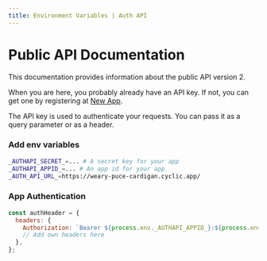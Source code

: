 ```yaml
---
title: Environment Variables | Auth API
---
```


# Public API Documentation

This documentation provides information about the public API version 2.



When you are here, you probably already have an API key. If not, you can get one by registering at [New App](https://apiauth.vercel.app/dashboard/new).

The API key is used to authenticate your requests. You can pass it as a query parameter or as a header.

<Steps>

### Add env variables

```bash
_AUTHAPI_SECRET_=... # A secret key for your app
_AUTHAPI_APPID_=... # An app id for your app
_AUTH_API_URL_=https://weary-puce-cardigan.cyclic.app/
```

### App Authentication

```js copy
const authHeader = {
  headers: {
    Authorization: `Bearer ${process.env._AUTHAPI_APPID_}:${process.env._AUTHAPI_SECRET_}`,
    // Add own headers here
  },
};
```

</Steps>